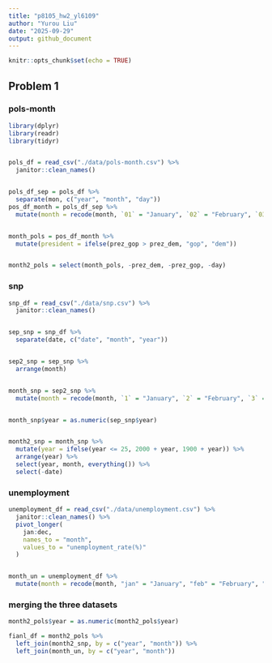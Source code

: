 ```yaml
---
title: "p8105_hw2_yl6109"
author: "Yurou Liu"
date: "2025-09-29"
output: github_document
---
```


```r
knitr::opts_chunk$set(echo = TRUE)
```

## Problem 1

### pols-month
```r
library(dplyr)
library(readr)
library(tidyr)


pols_df = read_csv("./data/pols-month.csv") %>%
  janitor::clean_names()


pols_df_sep = pols_df %>% 
  separate(mon, c("year", "month", "day")) 
pos_df_month = pols_df_sep %>% 
  mutate(month = recode(month, `01` = "January", `02` = "February", `03` = "March", `04` = "April", `05` = "May", `06` = "June", `07` = "July", `08` = "August", `09` = "September", `10` = "October", `11` = "November", `12` = "December"))


month_pols = pos_df_month %>% 
  mutate(president = ifelse(prez_gop > prez_dem, "gop", "dem")) 


month2_pols = select(month_pols, -prez_dem, -prez_gop, -day)
```


### snp

```r
snp_df = read_csv("./data/snp.csv") %>% 
  janitor::clean_names()


sep_snp = snp_df %>%
  separate(date, c("date", "month", "year"))


sep2_snp = sep_snp %>% 
  arrange(month)


month_snp = sep2_snp %>% 
  mutate(month = recode(month, `1` = "January", `2` = "February", `3` = "March", `4` = "April")) 


month_snp$year = as.numeric(sep_snp$year)


month2_snp = month_snp %>% 
  mutate(year = ifelse(year <= 25, 2000 + year, 1900 + year)) %>% 
  arrange(year) %>% 
  select(year, month, everything()) %>% 
  select(-date)
```

### unemployment

```r
unemployment_df = read_csv("./data/unemployment.csv") %>% 
  janitor::clean_names() %>% 
  pivot_longer(
    jan:dec, 
    names_to = "month",
    values_to = "unemployment_rate(%)"
  )


month_un = unemployment_df %>% 
  mutate(month = recode(month, "jan" = "January", "feb" = "February", "mar" = "March", "apr" = "April", "may" = "May", "jun" = "June", "jul" = "July", "aug" = "August", "sep" = "September", "oct" = "October", "nov" = "November", "dec" = "December"))
```


### merging the three datasets

```r
month2_pols$year = as.numeric(month2_pols$year)

fianl_df = month2_pols %>% 
  left_join(month2_snp, by = c("year", "month")) %>% 
  left_join(month_un, by = c("year", "month"))
```


